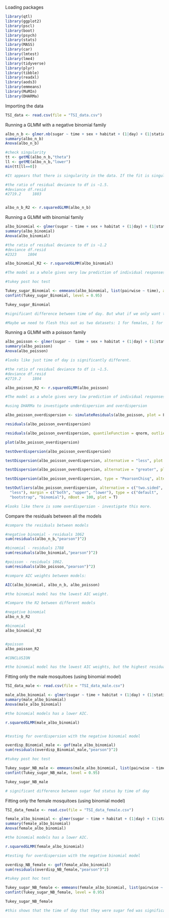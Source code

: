 Loading packages
```r
library(qtl)
library(ggplot2)
library(pscl)
library(boot)
library(psych) 
library(stats) 
library(MASS)
library(car)
library(lmtest)
library(lme4)
library(tidyverse)
library(plyr)
library(tibble)
library(readxl)
library(aods3)
library(emmeans)
library(MuMIn)
library(DHARMa)
```

Importing the data
```r
TSI_data <- read.csv(file = "TSI_data.csv")
```

Running a GLMM with a negative binomial family

```r

albo_n_b <- glmer.nb(sugar ~ time + sex + habitat + (1|day) + (1|station), data = TSI_data)
summary(albo_n_b)
Anova(albo_n_b)

#check singularity
tt <- getME(albo_n_b,"theta")
ll <- getME(albo_n_b,"lower")
min(tt[ll==0])

#It appears that there is singularity in the data. If the fit is singular, there might be a higher chance of a false positive.

#the ratio of residual deviance to df is ~1.5.
#deviance df.resid 
#2719.2     1803 


albo_n_b_R2 <- r.squaredGLMM(albo_n_b)

```

Running a GLMM with binomial family 

```r
albo_binomial <- glmer(sugar ~ time + sex + habitat + (1|day) + (1|station), family = binomial, data = TSI_data)
summary(albo_binomial)
Anova(albo_binomial)

#the ratio of residual deviance to df is ~1.2
#deviance df.resid 
#2323     1804 

albo_binomial_R2 <- r.squaredGLMM(albo_binomial)

#The model as a whole gives very low prediction of individual responses.

#tukey post hoc test

Tukey_sugar_Binomial <- emmeans(albo_binomial, list(pairwise ~ time), adjust = "tukey")
confint(Tukey_sugar_Binomial, level = 0.95)

Tukey_sugar_Binomial

#significant difference between time of day. But what if we only want to test this effect for males or ONLY for females?

#Maybe we need to flesh this out as two datasets: 1 for females, 1 for males. 

```

Running a GLMM with a poisson family
```r

albo_poisson <- glmer(sugar ~  time + sex + habitat + (1|day) + (1|station), family = poisson, data = TSI_data)
summary(albo_poisson)
Anova(albo_poisson)

#looks like just time of day is significantly different.

#the ratio of residual deviance to df is ~1.5.
#deviance df.resid 
#2719.2     1804 

albo_poisson_R2 <- r.squaredGLMM(albo_poisson)

#The model as a whole gives very low prediction of individual responses.

#using DHARMa to investigate underdispersion and overdispersion

albo_poisson_overdispersion <- simulateResiduals(albo_poisson, plot = F)

residuals(albo_poisson_overdispersion)

residuals(albo_poisson_overdispersion, quantileFunction = qnorm, outlierValues = c(-7,7))

plot(albo_poisson_overdispersion)

testOverdispersion(albo_poisson_overdispersion)

testDispersion(albo_poisson_overdispersion, alternative = "less", plot = FALSE) # only underdispersion))

testDispersion(albo_poisson_overdispersion, alternative = "greater", plot = FALSE) # only oversispersion

testDispersion(albo_poisson_overdispersion, type = "PearsonChisq", alternative = "greater")

testOutliers(albo_poisson_overdispersion, alternative = c("two.sided", "greater",
  "less"), margin = c("both", "upper", "lower"), type = c("default",
  "bootstrap", "binomial"), nBoot = 100, plot = T)

#looks like there is some overdispersion - investigate this more. 

```

Compare the residuals between all the models
```r
#compare the residuals between models

#negative binomial - residuals 1062
sum(residuals(albo_n_b,"pearson")^2)

#binomial - residuals 1788
sum(residuals(albo_binomial,"pearson")^2)

#poisson - residuals 1062.
sum(residuals(albo_poisson,"pearson")^2)

#compare AIC weights between models:

AIC(albo_binomial, albo_n_b, albo_poisson)

#the binomial model has the lowest AIC weight.

#Compare the R2 between different models

#negative binomial
albo_n_b_R2

#binomial
albo_binomial_R2


#poisson
albo_poisson_R2

#CONCLUSION 

#the binomial model has the lowest AIC weights, but the highest residuals (most overdispersed). None of the models do a great job at predicting the proportion of variance explained by the model as a whole (low R2) for "R2c".

```

Fitting only the male mosquitoes (using binomial model)
```r

TSI_data_male <- read.csv(file = "TSI_data_male.csv")

male_albo_binomial <- glmer(sugar ~ time + habitat + (1|day) + (1|station), family = binomial, data = TSI_data_male)
summary(male_albo_binomial)
Anova(male_albo_binomial)

#the binomial models has a lower AIC.

r.squaredGLMM(male_albo_binomial)


#testing for overdispersion with the negative binomial model

overdisp_Binomial_male <- gof(male_albo_binomial)
sum(residuals(overdisp_Binomial_male,"pearson")^2)

#tukey post hoc test

Tukey_sugar_NB_male <- emmeans(male_albo_binomial, list(pairwise ~ time), adjust = "tukey")
confint(Tukey_sugar_NB_male, level = 0.95)

Tukey_sugar_NB_male

# significant difference between sugar fed status by time of day

```
Fitting only the female mosquitoes (using binomial model)

```r
TSI_data_female <- read.csv(file = "TSI_data_female.csv")

female_albo_binomial <- glmer(sugar ~ time + habitat + (1|day) + (1|station), family = binomial, data = TSI_data_female)
summary(female_albo_binomial)
Anova(female_albo_binomial)

#the binomial models has a lower AIC.

r.squaredGLMM(female_albo_binomial)

#testing for overdispersion with the negative binomial model

overdisp_NB_female <- gof(female_albo_binomial)
sum(residuals(overdisp_NB_female,"pearson")^2)

#tukey post hoc test

Tukey_sugar_NB_female <- emmeans(female_albo_binomial, list(pairwise ~ time), adjust = "tukey")
confint(Tukey_sugar_NB_female, level = 0.95)

Tukey_sugar_NB_female

#this shows that the time of day that they were sugar fed was significantly different for females. 
```




